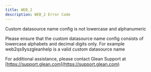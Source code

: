 ```yaml
---
title: WEB_2
description: WEB_2 Error Code
---
```


Custom datasource name config is not lowercase and alphanumeric

Please ensure that the custom datasource name config consists of lowercase alphabets and decimal digits only. For example web2qs9yszgleanhelp is a valid custom datasource name

For additional assistance, please contact Glean Support at [https://support.glean.com](https://support.glean.com)

